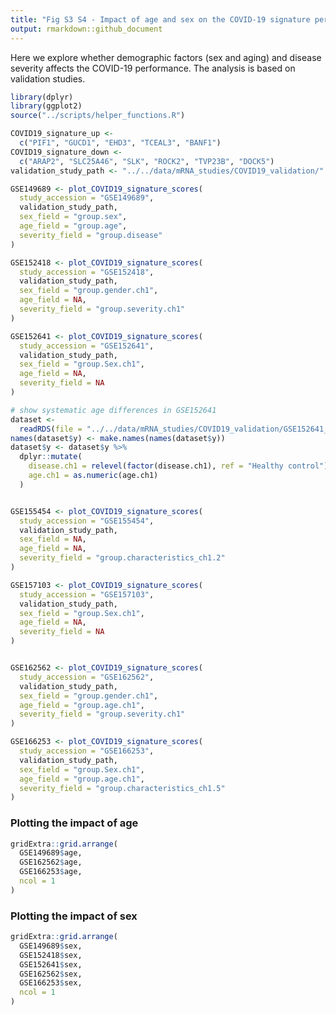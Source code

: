 ```yaml
---
title: "Fig S3 S4 - Impact of age and sex on the COVID-19 signature performance"
output: rmarkdown::github_document
---
```


Here we explore whether demographic factors (sex and aging) and disease severity affects the COVID-19 performance. The analysis is based on validation studies. 

```r
library(dplyr)
library(ggplot2)
source("../scripts/helper_functions.R")

COVID19_signature_up <-
  c("PIF1", "GUCD1", "EHD3", "TCEAL3", "BANF1")
COVID19_signature_down <-
  c("ARAP2", "SLC25A46", "SLK", "ROCK2", "TVP23B", "DOCK5")
validation_study_path <- "../../data/mRNA_studies/COVID19_validation/"

GSE149689 <- plot_COVID19_signature_scores(
  study_accession = "GSE149689",
  validation_study_path,
  sex_field = "group.sex",
  age_field = "group.age",
  severity_field = "group.disease"
)

GSE152418 <- plot_COVID19_signature_scores(
  study_accession = "GSE152418",
  validation_study_path,
  sex_field = "group.gender.ch1",
  age_field = NA,
  severity_field = "group.severity.ch1"
)

GSE152641 <- plot_COVID19_signature_scores(
  study_accession = "GSE152641",
  validation_study_path,
  sex_field = "group.Sex.ch1",
  age_field = NA,
  severity_field = NA
)

# show systematic age differences in GSE152641
dataset <-
  readRDS(file = "../../data/mRNA_studies/COVID19_validation/GSE152641_preprocessed.RDS")
names(dataset$y) <- make.names(names(dataset$y))
dataset$y <- dataset$y %>%
  dplyr::mutate(
    disease.ch1 = relevel(factor(disease.ch1), ref = "Healthy control"),
    age.ch1 = as.numeric(age.ch1)
  )


GSE155454 <- plot_COVID19_signature_scores(
  study_accession = "GSE155454",
  validation_study_path,
  sex_field = NA,
  age_field = NA,
  severity_field = "group.characteristics_ch1.2"
)

GSE157103 <- plot_COVID19_signature_scores(
  study_accession = "GSE157103",
  validation_study_path,
  sex_field = "group.Sex.ch1",
  age_field = NA,
  severity_field = NA
)


GSE162562 <- plot_COVID19_signature_scores(
  study_accession = "GSE162562",
  validation_study_path,
  sex_field = "group.gender.ch1",
  age_field = "group.age.ch1",
  severity_field = "group.severity.ch1"
)

GSE166253 <- plot_COVID19_signature_scores(
  study_accession = "GSE166253",
  validation_study_path,
  sex_field = "group.Sex.ch1",
  age_field = "group.age.ch1",
  severity_field = "group.characteristics_ch1.5"
)
```

### Plotting the impact of age
```r
gridExtra::grid.arrange(
  GSE149689$age,
  GSE162562$age,
  GSE166253$age,
  ncol = 1
)
```

### Plotting the impact of sex
```r
gridExtra::grid.arrange(
  GSE149689$sex,
  GSE152418$sex,
  GSE152641$sex,
  GSE162562$sex,
  GSE166253$sex, 
  ncol = 1
)
```




